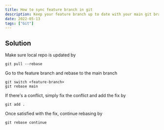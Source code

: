 ```yaml
---
title: How to sync feature branch in git
description: Keep your feature branch up to date with your main git branch
date: 2022-05-13
tags: ["Git"]
---
```


## Solution

Make sure local repo is updated by

```console
git pull --rebase
```

Go to the feature branch and rebase to the main branch

```console
git switch <feature-branch>
git rebase main
```

If there's a conflict, simply fix the conflict and add the fix by

```console
git add .
```

Once satisfied with the fix, continue rebasing by

```console
git rebase continue
```
